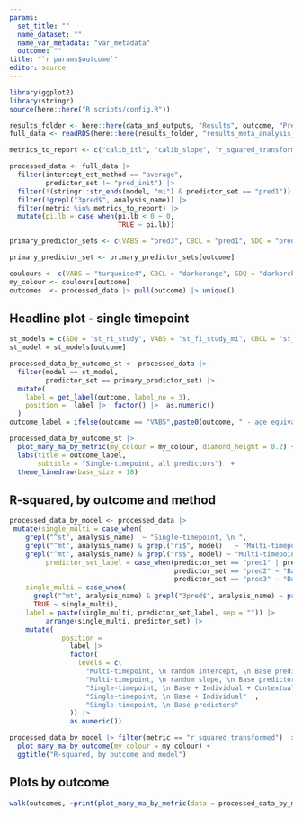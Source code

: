 ```yaml
---
params: 
  set_title: ""
  name_dataset: ""
  name_var_metadata: "var_metadata"
  outcome: ""
title: "`r params$outcome`"
editor: source
---
```




```r

library(ggplot2)
library(stringr)
source(here::here("R scripts/config.R")) 

results_folder <- here::here(data_and_outputs, "Results", outcome, "Prelim")
full_data <- readRDS(here::here(results_folder, "results_meta_analysis_long.rds")) 

metrics_to_report <- c("calib_itl", "calib_slope", "r_squared_transformed", "rmse")

processed_data <- full_data |>
  filter(intercept_est_method == "average",
         predictor_set != "pred_init") |> 
  filter(!(stringr::str_ends(model, "mi") & predictor_set == "pred1")) |> 
  filter(!grepl("3pred$", analysis_name)) |> 
  filter(metric %in% metrics_to_report) |> 
  mutate(pi.lb = case_when(pi.lb < 0 ~ 0, 
                           TRUE ~ pi.lb))

primary_predictor_sets <- c(VABS = "pred3", CBCL = "pred1", SDQ = "pred3")

primary_predictor_set <- primary_predictor_sets[outcome]

coulours <- c(VABS = "turquoise4", CBCL = "darkorange", SDQ = "darkorchid")
my_colour <- coulours[outcome]
outcomes  <- processed_data |> pull(outcome) |> unique()

```

## Headline plot - single timepoint
```r
st_models = c(SDQ = "st_ri_study", VABS = "st_fi_study_mi", CBCL = "st_fi_study")
st_model = st_models[outcome]

processed_data_by_outcome_st <- processed_data |> 
  filter(model == st_model,
         predictor_set == primary_predictor_set) |> 
  mutate( 
    label = get_label(outcome, label_no = 3), 
    position =  label |>  factor() |>  as.numeric()
  )
outcome_label = ifelse(outcome == "VABS",paste0(outcome, " - age equivalent (years)"),  outcome)

processed_data_by_outcome_st |> 
  plot_many_ma_by_metric(my_colour = my_colour, diamond_height = 0.2) +
  labs(title = outcome_label, 
       subtitle = "Single-timepoint, all predictors")  +
  theme_linedraw(base_size = 18)


```

## R-squared, by outcome and method
```r
processed_data_by_model <- processed_data |> 
 mutate(single_multi = case_when(
    grepl("^st", analysis_name)  ~ "Single-timepoint, \n ",
    grepl("^mt", analysis_name) & grepl("ri$", model)   ~ "Multi-timepoint, \n random intercept, \n ",
    grepl("^mt", analysis_name) & grepl("rs$", model) ~ "Multi-timepoint, \n random slope, \n "),
         predictor_set_label = case_when(predictor_set == "pred1" | predictor_set == "pred1_mt" ~ "Base predictors",
                                         predictor_set == "pred2" ~ "Base + Individual",
                                         predictor_set == "pred3" ~ "Base + Individual + Contextual"),
    single_multi = case_when( 
      grepl("^mt", analysis_name) & grepl("3pred$", analysis_name) ~ paste0(single_multi, "3tp, "),
      TRUE ~ single_multi),
    label = paste(single_multi, predictor_set_label, sep = "")) |> 
         arrange(single_multi, predictor_set) |> 
    mutate(
             position =  
               label |> 
               factor(
                 levels = c(
                   "Multi-timepoint, \n random intercept, \n Base predictors",     
                   "Multi-timepoint, \n random slope, \n Base predictors",         
                   "Single-timepoint, \n Base + Individual + Contextual", 
                   "Single-timepoint, \n Base + Individual"  , 
                   "Single-timepoint, \n Base predictors"   
               )) |>   
               as.numeric())

```

```r
processed_data_by_model |> filter(metric == "r_squared_transformed") |> 
  plot_many_ma_by_outcome(my_colour = my_colour) +
  ggtitle("R-squared, by outcome and model")
```

## Plots by outcome
```r
walk(outcomes, ~print(plot_many_ma_by_metric(data = processed_data_by_model, outcome= .x)))

```


